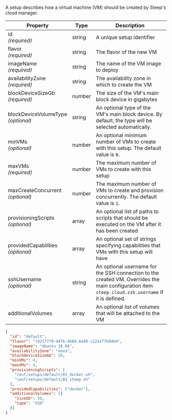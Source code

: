 
A setup describes how a virtual machine (VM) should be created by Steep's cloud
manager.

| Property                               | Type    | Description
| -------------------------------------- | ------- | -----------
| id<br/>*(required)*                    | string  | A unique setup identifier
| flavor<br/>*(required)*                | string  | The flavor of the new VM
| imageName<br/>*(required)*             | string  | The name of the VM image to deploy
| availabilityZone<br/>*(required)*      | string  | The availability zone in which to create the VM
| blockDeviceSizeGb<br/>*(required)*     | number  | The size of the VM's main block device in gigabytes
| blockDeviceVolumeType<br/>*(optional)* | string  | An optional type of the VM's main block device. By default, the type will be selected automatically.
| minVMs<br/>*(optional)*                | number  | An optional minimum number of VMs to create with this setup. The default value is `0`.
| maxVMs<br/>*(required)*                | number  | The maximum number of VMs to create with this setup
| maxCreateConcurrent<br/>*(optional)*   | number  | The maximum number of VMs to create and provision concurrently. The default value is `1`.
| provisioningScripts<br/>*(optional)*   | array   | An optional list of paths to scripts that should be executed on the VM after it has been created
| providedCapabilities<br/>*(optional)*  | array   | An optional set of strings specifying capabilities that VMs with this setup will have
| sshUsername<br/>*(optional)*           | string  | An optional username for the SSH connection to the created VM. Overrides the <ScrollLink href="#steepyaml">main configuration</ScrollLink> item `steep.cloud.ssh.username` if it is defined.
| additionalVolumes                      | array   | An optional list of <ScrollLink href="#volumes">volumes</ScrollLink> that will be attached to the VM

<CodeExample title="Example:">

```json code-example
{
  "id": "default",
  "flavor": "7d217779-4d7b-4689-8a40-c12a377b946d",
  "imageName": "Ubuntu 18.04",
  "availabilityZone": "nova",
  "blockDeviceSizeGb": 50,
  "minVMs": 0,
  "maxVMs": 4,
  "provisioningScripts": [
    "conf/setups/default/01_docker.sh",
    "conf/setups/default/02_steep.sh"
  ],
  "providedCapabilities": ["docker"],
  "additionalVolumes": [{
    "sizeGb": 50,
    "type": "SSD"
  }]
}
```

</CodeExample>
